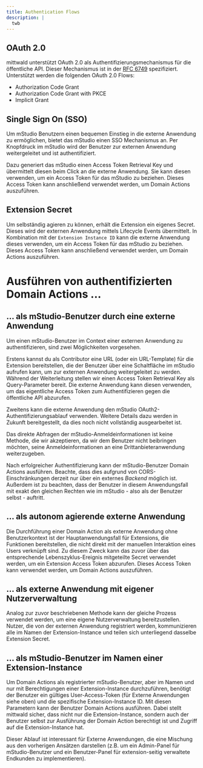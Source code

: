 ```yaml
---
title: Authentication Flows
description: |
  twb
---
```


## OAuth 2.0

mittwald unterstützt OAuth 2.0 als Authentifizierungsmechanismus für die öffentliche API. Dieser Mechanismus ist in der [RFC 6749](https://tools.ietf.org/html/rfc6749) spezifiziert. Unterstützt werden die folgenden OAuth 2.0 Flows:

- Authorization Code Grant
- Authorization Code Grant with PKCE
- Implicit Grant

## Single Sign On (SSO)

Um mStudio Benutzern einen bequemen Einstieg in die externe Anwendung zu ermöglichen, bietet das mStudio einen SSO Mechanismus an. Per Knopfdruck im mStudio wird der Benutzer zur externen Anwendung weitergeleitet und ist authentifiziert.

Dazu generiert das mStudio einen Access Token Retrieval Key und übermittelt diesen beim Click an die externe Anwendung. Sie kann diesen verwenden, um ein Access Token für das mStudio zu beziehen. Dieses Access Token kann anschließend verwendet werden, um Domain Actions auszuführen.

## Extension Secret

Um selbständig agieren zu können, erhält die Extension ein eigenes Secret. Dieses wird der externen Anwendung mittels Lifecycle Events übermittelt. In Kombination mit der `Extension Instance ID` kann die externe Anwendung dieses verwenden, um ein Access Token für das mStudio zu beziehen. Dieses Access Token kann anschließend verwendet werden, um Domain Actions auszuführen.

# Ausführen von authentifizierten Domain Actions ...

## ... als mStudio-Benutzer durch eine externe Anwendung

Um einen mStudio-Benutzer im Context einer externen Anwendung zu authentifizieren, sind zwei Möglichkeiten vorgesehen.

Erstens kannst du als Contributor eine URL (oder ein URL-Template) für die Extension bereitstellen, die der Benutzer über eine Schaltfläche im mStudio aufrufen kann, um zur externen Anwendung weitergeleitet zu werden. Während der Weiterleitung stellen wir einen Access Token Retrieval Key als Query-Parameter bereit. Die externe Anwendung kann diesen verwenden, um das eigentliche Access Token zum Authentifizieren gegen die öffentliche API abzurufen.

Zweitens kann die externe Anwendung den mStudio OAuth2-Authentifizierungsablauf verwenden. Weitere Details dazu werden in Zukunft bereitgestellt, da dies noch nicht vollständig ausgearbeitet ist.

Das direkte Abfragen der mStudio-Anmeldeinformationen ist keine Methode, die wir akzeptieren, da wir dem Benutzer nicht beibringen möchten, seine Anmeldeinformationen an eine Drittanbieteranwendung weiterzugeben.

Nach erfolgreicher Authentifizierung kann der mStudio-Benutzer Domain Actions ausführen. Beachte, dass dies aufgrund von CORS-Einschränkungen derzeit nur über ein externes _Backend_ möglich ist. Außerdem ist zu beachten, dass der Benutzer in diesem Anwendungsfall mit exakt den gleichen Rechten wie im mStudio - also als der Benutzer selbst - auftritt.

## ... als autonom agierende externe Anwendung

Die Durchführung einer Domain Action als externe Anwendung ohne Benutzerkontext ist der Hauptanwendungsfall für Extensions, die Funktionen bereitstellen, die nicht direkt mit der manuellen Interaktion eines Users verknüpft sind. Zu diesem Zweck kann das zuvor über das entsprechende Lebenszyklus-Ereignis mitgeteilte Secret verwendet werden, um ein Extension Access Token abzurufen. Dieses Access Token kann verwendet werden, um Domain Actions auszuführen.

## ... als externe Anwendung mit eigener Nutzerverwaltung

Analog zur zuvor beschriebenen Methode kann der gleiche Prozess verwendet werden, um eine eigene Nutzerverwaltung bereitzustellen. Nutzer, die von der externen Anwendung registriert werden, kommunizieren alle im Namen der Extension-Instance und teilen sich unterliegend dasselbe Extension Secret.

## ... als mStudio-Benutzer im Namen einer Extension-Instance

Um Domain Actions als registrierter mStudio-Benutzer, aber im Namen und nur mit Berechtigungen einer Extension-Instance durchzuführen, benötigt der Benutzer ein gültiges User-Access-Token (für Externe Anwendungen siehe oben) und die spezifische Extension-Instance ID. Mit diesen Parametern kann der Benutzer Domain Actions ausführen. Dabei stellt mittwald sicher, dass nicht nur die Extension-Instance, sondern auch der Benutzer selbst zur Ausführung der Domain Action berechtigt ist und Zugriff auf die Extension-Instance hat.

Dieser Ablauf ist interessant für Externe Anwendungen, die eine Mischung aus den vorherigen Ansätzen darstellen (z.B. um ein Admin-Panel für mStudio-Benutzer und ein Benutzer-Panel für extension-seitig verwaltete Endkunden zu implementieren).
